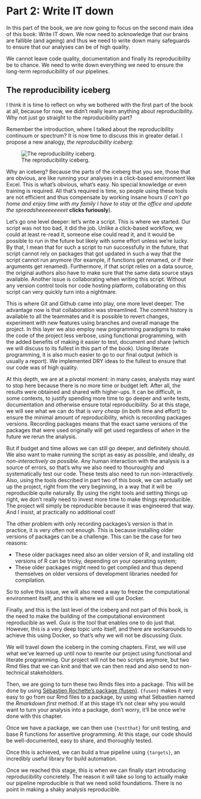 # Part 2: Write IT down

In this part of the book, we are now going to focus on the second main idea of
this book: Write IT down. We now need to acknowledge that our brains are
fallible (and ageing) and thus we need to write down many safeguards to ensure
that our analyses can be of high quality.

We cannot leave code quality, documentation and finally its reproducibility be
to chance. We need to write down everything we need to ensure the long-term
reproducibility of our pipelines.

## The reproducibility iceberg

I think it is time to reflect on why we bothered with the first part of the book
at all, because for now, we didn’t really learn anything about reproducibility.
Why not just go straight to the reproducibility part?

Remember the introduction, where I talked about the reproducibility continuum or
spectrum? It is now time to discuss this in greater detail. I propose a new
analogy, *the reproducibility iceberg*:

<figure>
    <img src="images/repro_iceberg.png"
         alt="The reproducibility iceberg."></img>
    <figcaption>The reproducibility iceberg.</figcaption>
</figure>

Why an iceberg? Because the parts of the iceberg that you see, those that are
obvious, are like running your analyses in a click-based environment like Excel.
This is what’s obvious, what’s easy. No special knowledge or even training is
required. All that’s required is time, so people using these tools are not
efficient and thus compensate by working insane hours (*I can’t go home and
enjoy time with my family I have to stay at the office and update the
spreadsheeeeeeeeet* **clicks furiously**).

Let’s go one level deeper: let’s write a script. This is where we started. Our
script was not too bad, it did the job. Unlike a click-based workflow, we could
at least re-read it, someone else could read it, and it would be possible to run
in the future but likely with some effort unless we’re lucky. By that, I mean
that for such a script to run successfully in the future, that script cannot
rely on packages that got updated in such a way that the script cannot run
anymore (for example, if functions get renamed, or if their arguments get
renamed). Furthermore, if that script relies on a data source, the original
authors also have to make sure that the same data source stays available.
Another issue is collaborating when writing this script. Without any version
control tools nor code hosting platform, collaborating on this script can very
quickly turn into a nightmare.

This is where Git and Github came into play, one more level deeper. The
advantage now is that collaboration was streamlined. The commit history is
available to all the teammates and it is possible to revert changes, experiment
with new features using branches and overall manage the project. In this layer
we also employ new programming paradigms to make the code of the project less
verbose, using functional programming, with the added benefits of making it
easier to test, document and share (which we will discuss to its fullest in this
part of the book). Using literate programming, it is also much easier to go to
our final output (which is usually a report). We implemented DRY ideas to the
fullest to ensure that our code was of high quality.

At this depth, we are at a pivotal moment: in many cases, analysts may want to
stop here because there is no more time or budget left. After all, the results
were obtained and shared with higher-ups. It can be difficult, in some contexts,
to justify spending more time to go deeper and write tests, documentation and
otherwise ensure total reproducibility. So at this stage, we will see what we
can do that is *very cheap* (in both time and effort) to ensure the minimal
amount of reproducibility, which is recording packages versions. Recording
packages means that the exact same versions of the packages that were used
originally will get used regardless of *when* in the future we rerun the
analysis.

But if budget and time allows we can still go deeper, and definitely should. We
also want to make running the script as easy as possible, and ideally, *as
non-interactively as possible*. Any human interaction with the analysis is a
source of errors, so that’s why we also need to thouroughly and systematically
test our code. These tests also need to run non-interactively. Also, using the
tools described in part two of this book, we can actually set up the project,
right from the very beginning, in a way that it will be reproducible quite
naturally. By using the right tools and setting things up right, we don’t really
need to invest more time to make things reproducible. The project will simply be
reproducible because it was engineered that way. And I insist, at practically
no additional cost!

The other problem with only recording packages’s version is that in practice, it
is very often not enough. This is because installing older versions of packages
can be a challenge. This can be the case for two reasons:

- These older packages need also an older version of R, and installing old versions of R can be tricky, depending on your operating system;
- These older packages might need to get compiled and thus depend themselves on older versions of development libraries needed for compilation.

So to solve this issue, we will also need a way to freeze the computational
environment itself, and this is where we will use Docker.

Finally, and this is the last level of the iceberg and not part of this book,
is the need to make the building of the computational environment reproducible
as well. *Guix* is the tool that enables one to do just that. However, this is a
very deep topic unto itself, and there are workarounds to achieve this using
Docker, so that’s why we will not be discussing *Guix*.

We will travel down the iceberg in the coming chapters. First, we will use what
we’ve learned up until now to rewrite our project using functional and literate
programming. Our project will not be two scripts anymore, but two Rmd files that
we can knit and that we can then read and also send to non-technical
stakeholders.

Then, we are going to turn these two Rmds files into a package. This will be
done by using [Sébastien Rochette’s package
{fusen}](https://thinkr-open.github.io/fusen/). `{fusen}` makes it very easy to
go from our Rmd files to a package, by using what Sébastien named the *Rmarkdown
first* method. If at this stage it’s not clear why you would want to turn your
analysis into a package, don’t worry, it’ll be once we’re done with this
chapter. 

Once we have a package, we can then use `{testthat}` for unit testing, and base
R functions for assertive programming. At this stage, our code should be
well-documented, easy to share, and thoroughly tested.

Once this is achieved, we can build a true pipeline using `{targets}`, an
incredibly useful library for build automation.

Once we reached this stage, this is when we can finally start introducing
reproducibility concretely. The reason it will take so long to actually make our
pipeline reproducible is that we need solid foundations. There is no point in
making a shaky analysis reproducible.
